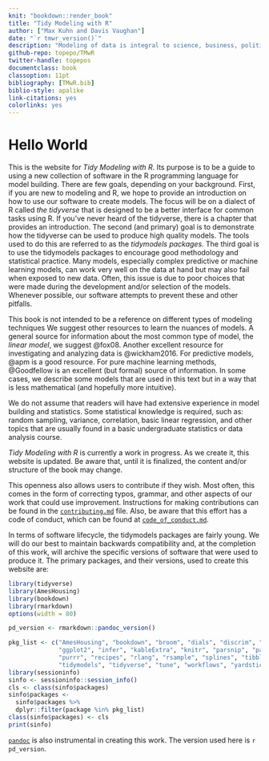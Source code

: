 ```yaml
---
knit: "bookdown::render_book"
title: "Tidy Modeling with R"
author: ["Max Kuhn and Davis Vaughan"]
date: "`r tmwr_version()`"
description: "Modeling of data is integral to science, business, politics, and many other aspects of our lives. The goals of this book are to: introduce neophytes to models and the tidyverse, demonstrate the `tidymodels` packages, and to outline good practices for the phases of the modeling process."
github-repo: topepo/TMwR
twitter-handle: topepos
documentclass: book
classoption: 11pt
bibliography: [TMwR.bib]
biblio-style: apalike
link-citations: yes
colorlinks: yes
---
```


# Hello World {-} 

This is the website for _Tidy Modeling with R_. Its purpose is to be a guide to using a new collection of software in the R programming language for model building. There are few goals, depending on your background. First, if you are new to modeling and R, we hope to provide an introduction on how to use our software to create models. The focus will be on a dialect of R called _the tidyverse_ that is designed to be a better interface for common tasks using R. If you've never heard of the tidyverse, there is a chapter that provides an introduction. The second (and primary) goal is to demonstrate how the tidyverse can be used to produce high quality models. The tools used to do this are referred to as the _tidymodels packages_. The third goal is to use the tidymodels packages to encourage good methodology and statistical practice. Many models, especially complex predictive or machine learning models, can work very well on the data at hand but may also fail when exposed to new data. Often, this issue is due to poor choices that were made during the development and/or selection of the models. Whenever possible, our software attempts to prevent these and other pitfalls. 

This book is not intended to be a reference on different types of modeling techniques We suggest other resources to learn the nuances of models. A general source for information about the most common type of model, the _linear model_, we suggest @fox08. Another excellent resource for investigating and analyzing data is @wickham2016. For predictive models, @apm is a good resource. For pure machine learning methods, @Goodfellow is an excellent (but formal) source of information.  In some cases, we describe some models that are used in this text but in a way that is less mathematical (and hopefully more intuitive). 

We do not assume that readers will have had extensive experience in model building and statistics. Some statistical knowledge is required, such as: random sampling, variance, correlation, basic linear regression, and other topics that are usually found in a basic undergraduate statistics or data analysis course. 

_Tidy Modeling with R_ is currently a work in progress. As we create it, this website is updated. Be aware that, until it is finalized, the content and/or structure of the book may change. 

This openness also allows users to contribute if they wish. Most often, this comes in the form of correcting typos, grammar, and other aspects of our work that could use improvement. Instructions for making contributions can be found in the [`contributing.md`](https://github.com/topepo/TMwR/blob/master/contributing.md) file. Also, be aware that this effort has a code of conduct, which can be found at [`code_of_conduct.md`](https://github.com/topepo/TMwR/blob/master/code_of_conduct.md). 

In terms of software lifecycle, the tidymodels packages are fairly young. We will do our best to maintain backwards compatibility and, at the completion of this work, will archive the specific versions of software that were used to produce it. The primary packages, and their versions, used to create this website are:

```r
library(tidyverse)
library(AmesHousing)
library(bookdown)
library(rmarkdown)
options(width = 80)

pd_version <- rmarkdown::pandoc_version()
``` 

```r
pkg_list <- c("AmesHousing", "bookdown", "broom", "dials", "discrim", "dplyr",
              "ggplot2", "infer", "kableExtra", "knitr", "parsnip", "patchwork",
              "purrr", "recipes", "rlang", "rsample", "splines", "tibble",
              "tidymodels", "tidyverse", "tune", "workflows", "yardstick")
library(sessioninfo)
sinfo <- sessioninfo::session_info()
cls <- class(sinfo$packages)
sinfo$packages <- 
  sinfo$packages %>% 
  dplyr::filter(package %in% pkg_list)
class(sinfo$packages) <- cls
print(sinfo)
``` 

[`pandoc`](https://pandoc.org/) is also instrumental in creating this work. The version used here is `r pd_version`. 
